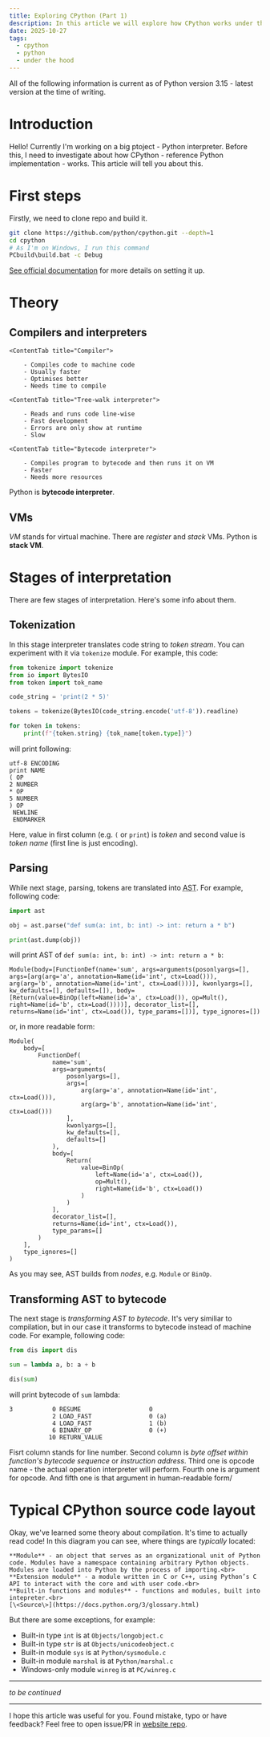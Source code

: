 ```yaml
---
title: Exploring CPython (Part 1)
description: In this article we will explore how CPython works under the hood.
date: 2025-10-27
tags:
  - cpython
  - python
  - under the hood
---
```

<script lang="ts">
</script>

<ContentInformation title="Info">
    All of the following information is current as of Python version 3.15 - latest version at the time of writing.
</ContentInformation>

# Introduction
Hello! Currently I'm working on a big ptoject - Python interpreter. Before this,
I need to investigate about how CPython - reference Python implementation - works.
This article will tell you about this.

# First steps

Firstly, we need to clone repo and build it.

```bash
git clone https://github.com/python/cpython.git --depth=1
cd cpython
# As I'm on Windows, I run this command
PCbuild\build.bat -c Debug
```

[See official documentation](https://devguide.python.org/getting-started/setup-building) for more details on setting it up.

# Theory

## Compilers and interpreters

<ContentTabs class="my-6">

    <ContentTab title="Compiler">

        - Compiles code to machine code
        - Usually faster
        - Optimises better
        - Needs time to compile

</ContentTab>

    <ContentTab title="Tree-walk interpreter">

        - Reads and runs code line-wise
        - Fast development
        - Errors are only show at runtime
        - Slow

</ContentTab>

    <ContentTab title="Bytecode interpreter">

        - Compiles program to bytecode and then runs it on VM
        - Faster
        - Needs more resources

</ContentTab>

</ContentTabs>

Python is **bytecode interpreter**.

## VMs

*VM* stands for virtual machine. There are *register* and *stack* VMs. Python
is **stack VM**.

# Stages of interpretation

There are few stages of interpretation. Here's some info about them.

## Tokenization

In this stage interpreter translates code string to *token stream*. You can
experiment with it via `tokenize` module. For example, this code:

```python
from tokenize import tokenize
from io import BytesIO
from token import tok_name

code_string = 'print(2 * 5)'

tokens = tokenize(BytesIO(code_string.encode('utf-8')).readline)

for token in tokens:
    print(f"{token.string} {tok_name[token.type]}")
```

will print following:

```text
utf-8 ENCODING
print NAME
( OP
2 NUMBER
* OP
5 NUMBER
) OP
 NEWLINE
 ENDMARKER
```

Here, value in first column (e.g. `(` or `print`) is *token* and second value is *token name* (first line is just encoding).

## Parsing

While next stage, parsing, tokens are translated into <abbr title="Abstract Syntax Tree">AST</abbr>. For example, following code:

```python
import ast

obj = ast.parse("def sum(a: int, b: int) -> int: return a * b")

print(ast.dump(obj))
```

will print AST of `def sum(a: int, b: int) -> int: return a * b`:

```text
Module(body=[FunctionDef(name='sum', args=arguments(posonlyargs=[], args=[arg(arg='a', annotation=Name(id='int', ctx=Load())), arg(arg='b', annotation=Name(id='int', ctx=Load()))], kwonlyargs=[], kw_defaults=[], defaults=[]), body=[Return(value=BinOp(left=Name(id='a', ctx=Load()), op=Mult(), right=Name(id='b', ctx=Load())))], decorator_list=[], returns=Name(id='int', ctx=Load()), type_params=[])], type_ignores=[])
```

or, in more readable form:

```text
Module(
    body=[
        FunctionDef(
            name='sum',
            args=arguments(
                posonlyargs=[],
                args=[
                    arg(arg='a', annotation=Name(id='int', ctx=Load())),
                    arg(arg='b', annotation=Name(id='int', ctx=Load()))
                ],
                kwonlyargs=[],
                kw_defaults=[],
                defaults=[]
            ),
            body=[
                Return(
                    value=BinOp(
                        left=Name(id='a', ctx=Load()),
                        op=Mult(),
                        right=Name(id='b', ctx=Load())
                    )
                )
            ],
            decorator_list=[],
            returns=Name(id='int', ctx=Load()),
            type_params=[]
        )
    ],
    type_ignores=[]
)
```

As you may see, AST builds from *nodes*, e.g. `Module` or `BinOp`.

## Transforming AST to bytecode

The next stage is *transforming AST to bytecode*. It's very similiar to
compilation, but in our case it transforms to bytecode instead of machine code.
For example, following code:

```python
from dis import dis

sum = lambda a, b: a + b

dis(sum)
```

will print bytecode of `sum` lambda:

```text
3           0 RESUME                   0
            2 LOAD_FAST                0 (a)
            4 LOAD_FAST                1 (b)
            6 BINARY_OP                0 (+)
           10 RETURN_VALUE
```

Fisrt column stands for line number. Second column is *byte offset within
function's bytecode sequence* or *instruction address*. Third one is opcode
name - the actual operation interpreter will perform. Fourth one is argument for
opcode. And fifth one is that argument in human-readable form/

# Typical CPython source code layout

Okay, we've learned some theory about compilation. It's time to actually read
code! In this diagram you can see, where things are *typically* located:

<ContentExcalidraw src="/articles/exploring-cpython-part-1/source-code-layout.svg" />

<ContentInformation title="Glossary">

    **Module** - an object that serves as an organizational unit of Python code. Modules have a namespace containing arbitrary Python objects. Modules are loaded into Python by the process of importing.<br>
    **Extension module** - a module written in C or C++, using Python’s C API to interact with the core and with user code.<br>
    **Built-in functions and modules** - functions and modules, built into intepreter.<br>
    [\<Source\>](https://docs.python.org/3/glossary.html)

</ContentInformation>

But there are some exceptions, for example:
- Built-in type `int` is at `Objects/longobject.c`
- Built-in type `str` is at `Objects/unicodeobject.c`
- Built-in module `sys` is at `Python/sysmodule.c`
- Built-in module `marshal` is at `Python/marshal.c`
- Windows-only module `winreg` is at `PC/winreg.c`

---

*to be continued*

---

I hope this article was useful for you. Found mistake, typo or have feedback?
Feel free to open issue/PR in [website repo](https://github.com/ankddev/website).
